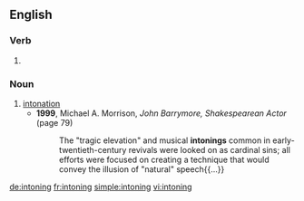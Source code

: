 ==English==

===Verb===
{{head|en|present participle}}

# {{present participle of|intone|lang=en}}

===Noun===
{{en-noun}}

# [[intonation]]
#* '''1999''', Michael A. Morrison, ''John Barrymore, Shakespearean Actor'' (page 79)
#*: The "tragic elevation" and musical '''intonings''' common in early-twentieth-century revivals were looked on as cardinal sins; all efforts were focused on creating a technique that would convey the illusion of "natural" speech{{...}}

[[de:intoning]]
[[fr:intoning]]
[[simple:intoning]]
[[vi:intoning]]